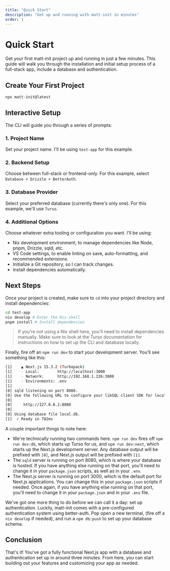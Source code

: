 ```yaml
---
title: "Quick Start"
description: "Get up and running with matt-init in minutes"
order: 1
---
```


# Quick Start

Get your first matt-init project up and running in just a few minutes. This guide will walk you through the installation and initial setup process of a full-stack app, include a database and authentication.

## Create Your First Project

```bash
npx matt-init@latest
```

## Interactive Setup

The CLI will guide you through a series of prompts:

### 1. Project Name
Set your project name. I'll be using `test-app` for this example.

### 2. Backend Setup
Choose between full-stack or frontend-only. For this example, select `Database + Drizzle + BetterAuth`.

### 3. Database Provider
Select your preferred database (currently there's only one). For this example, we'll use `Turso`.

### 4. Additional Options
Choose whatever extra tooling or configuration you want. I'll be using:
   - Nix development environment, to manage dependencies like Node, pnpm, Drizzle, sqld, etc.
   - VS Code settings, to enable linting on save, auto-formatting, and recommended extensions.
   - Initialize a Git repository, so I can track changes.
   - Install dependencies automatically.

## Next Steps

Once your project is created, make sure to `cd` into your project directory and install dependencies:

```bash
cd test-app
nix develop # Enter the Nix shell
pnpm install # Install dependencies
```

> If you're not using a Nix shell here, you'll need to install dependencies manually. Make sure to look at the <Link href="/docs/usage/databases#turso">Turso</Link> documentation for instructions on how to set up the CLI and database locally.

Finally, fire off an `npm run dev` to start your development server. You'll see something like this:

```bash
[1]    ▲ Next.js 15.3.2 (Turbopack)
[1]    - Local:        http://localhost:3000
[1]    - Network:      http://192.168.1.226:3000
[1]    - Environments: .env
[1]
[0] sqld listening on port 8080.
[0] Use the following URL to configure your libSQL client SDK for local development:
[0]
[0]     http://127.0.0.1:8080
[0]
[0] Using database file local.db.
[1]  ✓ Ready in 782ms
```

A couple important things to note here:
- We're technically running two commands here. `npm run dev` fires off `npm run dev:db`, which starts up Turso for us, and `npm run dev:next`, which starts up the Next.js development server. Any database output will be prefixed with `[0]`, and Next.js output will be prefixed with `[1]`.
- The `sqld` server is running on port 8080, which is where your database is hosted. If you have anything else running on that port, you'll need to change it in your `package.json` scripts, as well as in your `.env`.
- The Next.js server is running on port 3000, which is the default port for Next.js applications. You can change this in your `package.json` scripts if needed. Once again, if you have anything else running on that port, you'll need to change it in your `package.json` and in your `.env` file.

We've got one more thing to do before we can call it a day: set up authentication. Luckily, matt-init comes with a pre-configured authentication system using <Link>better-auth</Link>. Pop open a new terminal, (fire off a `nix develop` if needed), and run a `npm db:push` to set up your database schema.

## Conclusion

That's it! You've got a fully functional Next.js app with a database and authentication set up in around three minutes. From here, you can start building out your features and customizing your app as needed.